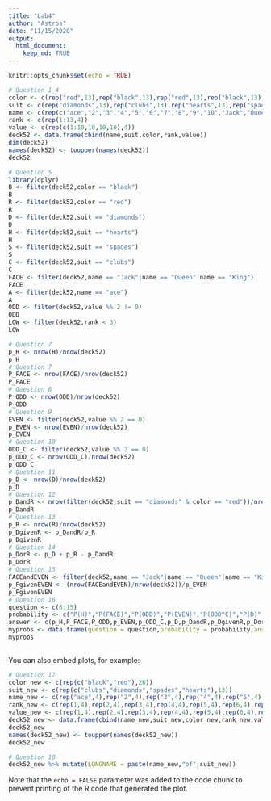 ---
title: "Lab4"
author: "Astros"
date: "11/15/2020"
output: 
  html_document:
    keep_md: TRUE
---

```{r setup, include=FALSE}
knitr::opts_chunk$set(echo = TRUE)
```



```{r }
# Question 1_4
color <- c(rep("red",13),rep("black",13),rep("red",13),rep("black",13))
suit <- c(rep("diamonds",13),rep("clubs",13),rep("hearts",13),rep("spades",13))
name <- c(rep(c("ace","2","3","4","5","6","7","8","9","10","Jack","Queen","King"),4))
rank <- c(rep(1:13,4))
value <- c(rep(c(1:10,10,10,10),4))
deck52 <- data.frame(cbind(name,suit,color,rank,value))
dim(deck52)
names(deck52) <- toupper(names(deck52))
deck52
```


```{r }
# Question 5
library(dplyr)
B <- filter(deck52,color == "black")
B
R <- filter(deck52,color == "red")
R
D <- filter(deck52,suit == "diamonds")
D
H <- filter(deck52,suit == "hearts")
H
S <- filter(deck52,suit == "spades")
S
C <- filter(deck52,suit == "clubs")
C
FACE <- filter(deck52,name == "Jack"|name == "Queen"|name == "King")
FACE
A <- filter(deck52,name == "ace")
A
ODD <- filter(deck52,value %% 2 != 0)
ODD
LOW <- filter(deck52,rank < 3)
LOW
```




```{r }
# Question 7
p_H <- nrow(H)/nrow(deck52)
p_H
# Question 7
P_FACE <- nrow(FACE)/nrow(deck52)
P_FACE
# Question 8
P_ODD <- nrow(ODD)/nrow(deck52)
P_ODD
# Question 9
EVEN <- filter(deck52,value %% 2 == 0)
p_EVEN <- nrow(EVEN)/nrow(deck52)
p_EVEN
# Question 10
ODD_C <- filter(deck52,value %% 2 == 0)
p_ODD_C <- nrow(ODD_C)/nrow(deck52)
p_ODD_C
# Question 11
p_D <- nrow(D)/nrow(deck52)
p_D
# Question 12
p_DandR <- nrow(filter(deck52,suit == "diamonds" & color == "red"))/nrow(deck52)
p_DandR
# Question 13
p_R <- nrow(R)/nrow(deck52)
p_DgivenR <- p_DandR/p_R
p_DgivenR
# Question 14
p_DorR <- p_D + p_R - p_DandR
p_DorR
# Question 15 
FACEandEVEN <- filter(deck52,name == "Jack"|name == "Queen"|name == "King" & value %% 2 == 0)
p_FgivenEVEN <- (nrow(FACEandEVEN)/nrow(deck52))/p_EVEN
p_FgivenEVEN
# Question 16
question <- c(6:15)
probability <- c("P(H)","P(FACE)","P(ODD)","P(EVEN)","P(ODD^C)","P(D)","P(D & R)","P(D|R)","P(D U R)","P(F|EVEN)")
answer <- c(p_H,P_FACE,P_ODD,p_EVEN,p_ODD_C,p_D,p_DandR,p_DgivenR,p_DorR,p_FgivenEVEN)
myprobs <- data.frame(question = question,probability = probability,answer = answer)
myprobs
 
```

You can also embed plots, for example:

```{r }
# Question 17
color_new <- c(rep(c("black","red"),26))
suit_new <- c(rep(c("clubs","diamonds","spades","hearts"),13))
name_new <- c(rep("ace",4),rep("2",4),rep("3",4),rep("4",4),rep("5",4),rep("6",4),rep("7",4),rep("8",4),rep("9",4),rep("10",4),rep("Jack",4),rep("Queen",4),rep("King",4))
rank_new <- c(rep(1,4),rep(2,4),rep(3,4),rep(4,4),rep(5,4),rep(6,4),rep(7,4),rep(8,4),rep(9,4),rep(10,4),rep(11,4),rep(12,4),rep(13,4))
value_new <- c(rep(1,4),rep(2,4),rep(3,4),rep(4,4),rep(5,4),rep(6,4),rep(7,4),rep(8,4),rep(9,4),rep(10,16))
deck52_new <- data.frame(cbind(name_new,suit_new,color_new,rank_new,value_new))
deck52_new
names(deck52_new) <- toupper(names(deck52_new))
deck52_new

# Question 18
deck52_new %>% mutate(LONGNAME = paste(name_new,"of",suit_new))
```

Note that the `echo = FALSE` parameter was added to the code chunk to prevent printing of the R code that generated the plot.
